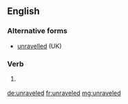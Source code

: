==English==

===Alternative forms===
* [[unravelled]] (UK)

===Verb===
{{head|en|verb form}}

# {{context|US|lang=en}} {{en-past of|unravel}}

[[de:unraveled]]
[[fr:unraveled]]
[[mg:unraveled]]
